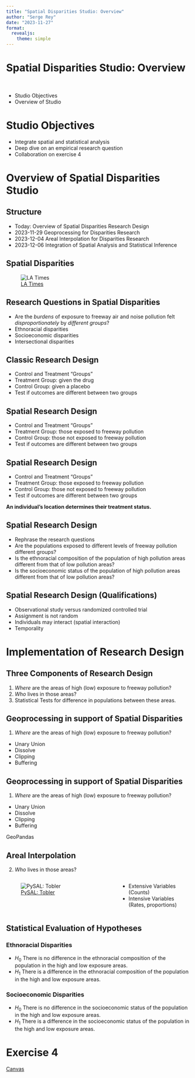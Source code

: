 ```yaml
---
title: "Spatial Disparities Studio: Overview"
author: "Serge Rey"
date: "2023-11-27"
format: 
  revealjs:
    theme: simple
---
```

# Spatial Disparities Studio: Overview
<br/>

::: {.incremental}
- Studio Objectives
- Overview of Studio
:::

# Studio Objectives

::: {.incremental}
- Integrate spatial and statistical analysis
- Deep dive on an empirical research question 
- Collaboration on exercise 4
:::

# Overview of Spatial Disparities Studio
## Structure
::: {.incremental}
- Today: Overview  of Spatial Disparities Research Design
- 2023-11-29 Geoprocessing for Disparities Research 
- 2023-12-04 Areal Interpolation for Disparities Research
- 2023-12-06 Integration of Spatial Analysis and Statistical Inference
:::


## Spatial Disparities

![[LA Times](https://www.latimes.com/projects/la-me-freeway-pollution/)](images/latimes.png)


## Research Questions in Spatial Disparities

::: {.incremental}
- Are the *burdens* of exposure to freeway air and noise pollution felt
  *disproportionately* by *different groups*?
- Ethnoracial disparities
- Socioeconomic disparities
- Intersectional disparities
:::

## Classic Research Design

::: {.incremental}
- Control and Treatment "Groups"
- Treatment Group: given the drug
- Control Group: given a placebo
- Test if outcomes are different between two groups
:::

## Spatial Research Design

::: {.incremental}
- Control and Treatment "Groups"
- Treatment Group: those exposed to freeway pollution
- Control Group: those not exposed to freeway pollution
- Test if outcomes are different between two groups
:::



## Spatial Research Design

- Control and Treatment "Groups"
- Treatment Group: those exposed to freeway pollution
- Control Group: those not exposed to freeway pollution
- Test if outcomes are different between two groups

**An individual's location determines their treatment status.**

## Spatial Research Design

::: {.incremental}
- Rephrase the research questions
- Are the populations exposed to different levels of freeway pollution different groups?
- Is the ethnoracial composition of the population of high pollution areas different from that of low pollution areas? 
- Is the socioeconomic status of the population of high pollution areas different from that of low pollution areas? 
:::


## Spatial Research Design (Qualifications)

::: {.incremental}
- Observational study versus randomized controlled trial
- Assignment is not random
- Individuals may interact (spatial interaction)
- Temporality
:::


# Implementation of Research Design

## Three Components of Research Design
::: {.incremental}
1. *Where* are the areas of high (low) exposure to freeway pollution?
2. *Who* lives in those areas?
3. Statistical Tests for difference in populations between these areas.
:::


## Geoprocessing in support of Spatial Disparities

1. *Where* are the areas of high (low) exposure to freeway pollution?

::: {.incremental}
- Unary Union
- Dissolve
- Clipping
- Buffering
::: 

## Geoprocessing in support of Spatial Disparities

1. *Where* are the areas of high (low) exposure to freeway pollution?

- Unary Union
- Dissolve
- Clipping
- Buffering

GeoPandas


## Areal Interpolation

2. *Who* lives in those areas?

:::: {.columns}
::: {.column width="60%"}
![[PySAL: Tobler](https://pysal.org/tobler)](images/tobler.png)
:::

::: {.column width="40%"}
- Extensive Variables (Counts)
- Intensive Variables (Rates, proportions)
:::

::::

## Statistical Evaluation of Hypotheses

### Ethnoracial Disparities

::: {.incremental}
- $H_0$ There is no difference in the ethnoracial composition of the population
in the high and low exposure areas.  
- $H_1$ There is a difference in the ethnoracial composition of the population
in the high and low exposure areas.
:::


### Socioeconomic Disparities
::: {.incremental}
- $H_0$ There is no difference in the socioeconomic status of the population
in the high and low exposure areas.  
- $H_1$ There is a difference in the socioeconomic status of the population
in the high and low exposure areas.
:::



# Exercise 4
[Canvas](https://sdsu.instructure.com/courses/133232/assignments/1114781)
